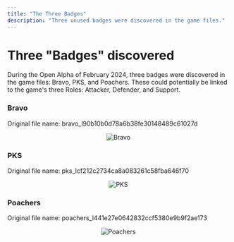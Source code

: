 ```yaml
---
title: "The Three Badges"
description: "Three unused badges were discovered in the game files."
---
```


# Three "Badges" discovered

During the Open Alpha of February 2024, three badges were discovered in the game files: Bravo, PKS, and Poachers. These could potentially be linked to the game's three Roles: Attacker, Defender, and Support.

### Bravo

Original file name: bravo_l90b10b0d78a6b38fe30148489c61027d

<div align="center">

![Bravo](https://raw.githubusercontent.com/ThatSINEWAVE/pcw-bughunters/refs/heads/main/images/datamining/The%20Four%20Badges/bravo_l90b10b0d78a6b38fe30148489c61027d_converted.png)

</div>

### PKS

Original file name: pks_lcf212c2734ca8a083261c58fba646f70

<div align="center">

![PKS](https://raw.githubusercontent.com/ThatSINEWAVE/pcw-bughunters/refs/heads/main/images/datamining/The%20Four%20Badges/pks_lcf212c2734ca8a083261c58fba646f70_converted.png)

</div>

### Poachers

Original file name: poachers_l441e27e0642832ccf5380e9b9f2ae173

<div align="center">

![Poachers](https://raw.githubusercontent.com/ThatSINEWAVE/pcw-bughunters/refs/heads/main/images/datamining/The%20Four%20Badges/poachers_l441e27e0642832ccf5380e9b9f2ae173_converted.png)

</div>